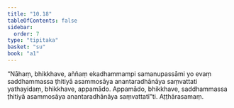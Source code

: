 ```yaml
---
title: "10.18"
tableOfContents: false
sidebar:
  order: 7
type: "tipitaka"
basket: "su"
book: "a1"
---
```



<DynamicBreadcrumb />

<Division number="115" book="a1" bookNo="15" page="17">

<Paragraph number="225" book="a1">
“Nāhaṃ, bhikkhave, aññaṃ ekadhammampi samanupassāmi yo evaṃ saddhammassa ṭhitiyā asammosāya anantaradhānāya saṃvattati yathayidaṃ, bhikkhave, appamādo. Appamādo, bhikkhave, saddhammassa ṭhitiyā asammosāya anantaradhānāya saṃvattatī”ti.

</Paragraph>
</Division>

<Paragraph number="226" type="center" book="a1">
Aṭṭhārasamaṃ.
</Paragraph>